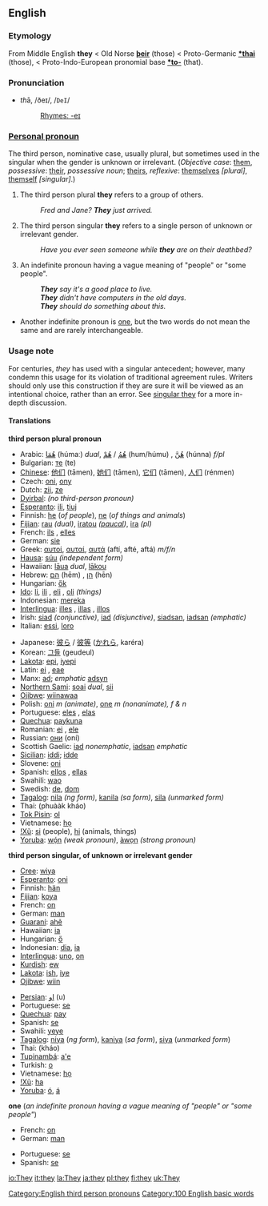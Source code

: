 ==English==

===Etymology===
From Middle English '''they''' < Old Norse '''[[þeir]]''' (those) < Proto-Germanic '''[[*thai]]''' (those), < Proto-Indo-European pronomial base '''[[*to-]]''' (that).

===Pronunciation===
*<i>th</i>ā, /ðeɪ/, /<tt>DeI</tt>/
*:[[Rhymes:English:-eɪ|Rhymes: -eɪ]]

===[[Personal pronoun]]===
The third person, nominative case, usually plural, but sometimes used in the singular when the gender is unknown or irrelevant.
(''Objective case'': [[them]], ''possessive'': [[their]], ''possessive noun''; [[theirs]], ''reflexive'': [[themselves]] ''[plural]'', [[themself]] ''[singular]''.)

# The third person plural '''they''' refers to a group of others.
#:''Fred and Jane?  '''They''' just arrived.''
# The third person singular '''they''' refers to a single person of unknown or irrelevant gender.
#:''Have you ever seen someone while '''they''' are on their deathbed?''
# An indefinite pronoun having a vague meaning of "people" or "some people".
#:'''''They''' say it's a good place to live.''
#:'''''They''' didn't have computers in the old days.''
#:'''''They''' should do something about this.''
*Another indefinite pronoun is [[one]], but the two words do not mean the same and are rarely interchangeable.

===Usage note===

For centuries, ''they'' has used with a singular antecedent; however, many condemn this usage for its violation of traditional agreement rules. Writers should only use this construction if they are sure it will be viewed as an intentional choice, rather than an error. See [[w:Singular_they|singular they]] for a more in-depth discussion.

====Translations====
'''third person plural pronoun'''
{{top}}
*Arabic: [[هما|هُمَا]] (húmaː) ''dual'', [[‎‎هم|هُمُ]] / [[‎‎هم|هُمْ]] (hum/húmu) {{p}}, [[‎‎هن|هُنَّ]] (húnna) ''f/pl''
*Bulgarian: [[те]] (te)
*[[Chinese]]: [[他们]] (tāmen), [[她们]] (tāmen), [[它们]] (tāmen), [[人们]] (rénmen)
*Czech: [[oni]], [[ony]]
*Dutch: [[zij]], [[ze]]
*[[Dyirbal]]: ''(no third-person pronoun)''
*[[Esperanto]]: [[ili]], [[tiuj]]
*Finnish: [[he#Finnish|he]] (''of people''), [[ne#Finnish|ne]] (''of things and animals'')
*[[Fijian]]: [[rau]] ''(dual)'', [[iratou]] ''([[paucal]])'', [[ira]] ''(pl)''
*French: [[ils]] {{m}}, [[elles]] {{f}}
*German: [[sie]]
*Greek: [[αυτοί]], [[αυταί]], [[αυτά]] (aftí, afté, aftá) ''m/f/n''
*[[Hausa]]: [[súu]] ''(independent form)''
*Hawaiian: [[lāua]] ''dual'', [[lākou]] {{p}}
*Hebrew: [[הם]] (hēm) {{m}}, [[הן]] (hēn) {{f}}
*Hungarian: [[ők]]
*[[Ido]]: [[li]], [[ili]] {{m}}, [[eli]] {{f}}, [[oli]] ''(things)''
*Indonesian: [[mereka]]
*[[Interlingua]]: [[illes]] {{m}}, [[illas]] {{f}}, [[illos]] {{n}}
*Irish: [[siad]] ''(conjunctive)'', [[iad]] ''(disjunctive)'', [[siadsan]], [[iadsan]] ''(emphatic)''
*Italian: [[essi]], [[loro]]
{{mid}}
*Japanese: [[彼ら]] / [[彼等]] ([[かれら]], karéra)
*Korean: [[그들]] (geudeul)
*[[Lakota]]: [[epi]], [[iyepi]]
*Latin: [[ei]] {{m}}, [[eae]] {{f}}
*Manx: [[ad]]; ''emphatic'' [[adsyn]]
*[[Northern Sami]]: [[soai]] ''dual'', [[sii]] {{p}}
*[[Ojibwe]]: [[wiinawaa]]
*Polish: [[oni]]  ''m (animate)'', [[one]] ''m (nonanimate), f & n''
*Portuguese: [[eles]] {{m}}, [[elas]] {{f}}
*[[Quechua]]: [[paykuna]]
*Romanian: [[ei]] {{m}}, [[ele]] {{f}}
*Russian: [[они]] (oní)
*Scottish Gaelic: [[iad]] ''nonemphatic'', [[iadsan]] ''emphatic''
*[[Sicilian]]: [[iddi]]; [[idde]] {{f}}
*Slovene: [[oni]]
*Spanish: [[ellos]] {{m}}, [[ellas]] {{f}}
*Swahili: [[wao]]
*Swedish: [[de#Swedish|de]], [[dom]]
*[[Tagalog]]: [[nila]] ''(ng form)'', [[kanila]] ''(sa form)'', [[sila]] ''(unmarked form)''
*Thai: {{THchar|[[พวกเขา]]}} (phuààk kháo)
*[[Tok Pisin]]: [[ol]]
*Vietnamese: [[họ]]
*[[!Xũ]]: [[si#!Xũ|si]] (people), [[hi#!Xũ|hi]] (animals, things)
*[[Yoruba]]: [[wọ́n]] ''(weak pronoun)'', [[àwọn]] ''(strong pronoun)''
{{bottom}}

'''third person singular, of unknown or irrelevant gender'''
{{top}}
*[[Cree]]: [[wiya]]
*[[Esperanto]]: [[oni]]
*Finnish: [[hän]]
*[[Fijian]]: [[koya]]
*French: [[on#French|on]]
*German: [[man#German|man]]
*[[Guaraní]]: [[ahẽ]]
*Hawaiian: [[ia]]
*Hungarian: [[ő]]
*Indonesian: [[dia#Indonesian|dia]], [[ia]]
*[[Interlingua]]: [[uno]], [[on#Interlingua|on]]
*[[Kurdish]]: [[ew]]
*[[Lakota]]: [[ish]], [[iye]]
*[[Ojibwe]]: [[wiin]]
{{mid}}
*[[Persian]]: [[او]] (u)
*Portuguese: [[se]]
*[[Quechua]]: [[pay#Quechua|pay]]
*Spanish: [[se]]
*Swahili: [[yeye]]
*[[Tagalog]]: [[niya]] (''ng form''), [[kaniya]] (''sa form''), [[siya]] (''unmarked form'')
*Thai: {{THchar|[[เขา]]}} (kháo)
*[[Tupinambá]]: [[a'e]]
*Turkish: [[o#Turkish|o]]
*Vietnamese: [[họ]]
*[[!Xũ]]: [[ha#!Xũ|ha]]
*[[Yoruba]]: [[ó]], [[á]]
{{bottom}}

'''one''' (''an indefinite pronoun having a vague meaning of "people" or "some people"'')
{{top}}
*French: [[on#French|on]]
*German: [[man#German|man]]
{{mid}}
*Portuguese: [[se]]
*Spanish: [[se]]
{{bottom}}

[[Category:English third person pronouns]]
[[Category:100 English basic words]]

[[io:They]]
[[it:they]]
[[la:They]]
[[ja:they]]
[[pl:they]]
[[fi:they]]
[[uk:They]]
